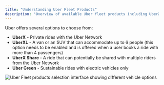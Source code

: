 ```yaml
---
title: "Understanding Uber Fleet Products"
description: "Overview of available Uber fleet products including UberX, UberXL, UberX Share, and Uber Green"
---
```


Uber offers several options to choose from:

- **UberX** - Private rides with the Uber Network
- **UberXL** - A van or an SUV that can accommodate up to 6 people (this option needs to be enabled and is offered when a user books a ride with more than 4 passengers)
- **UberX Share** - A ride that can potentially be shared with multiple riders from the Uber Network
- **Uber Green** - Sustainable rides with electric vehicles only

![Uber Fleet products selection interface showing different vehicle options](https://spare-74fa64f80617.intercom-attachments-1.com/i/o/970041180/58c9c1e242dca8a287b06a38/qbE0h24WteMXdEQTTH0tmTweb4S2SyyeoQ.png?expires=1753820100&signature=77cd13d2067cdda0da12b0cdc5d0966f57cad1113d814095a63790471a4b19cc&req=fScnFs1%2FnIlfFb4f3HP0gBOcF4TkjVGxUR0%2F61hATMgPAHKz6tDXPrHNPsLb%0ASRk%3D%0A)
